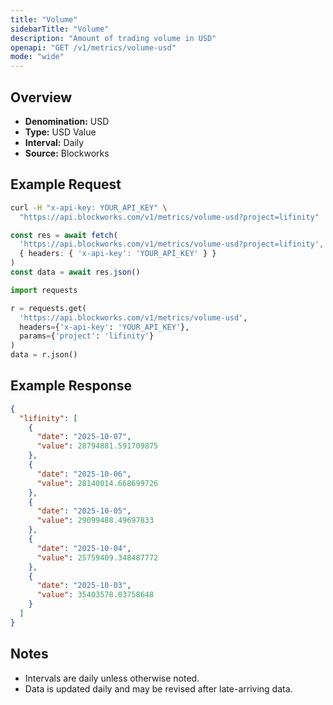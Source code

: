 ```yaml
---
title: "Volume"
sidebarTitle: "Volume"
description: "Amount of trading volume in USD"
openapi: "GET /v1/metrics/volume-usd"
mode: "wide"
---
```


## Overview

- **Denomination:** USD
- **Type:** USD Value
- **Interval:** Daily
- **Source:** Blockworks

## Example Request

<CodeGroup>

```bash cURL
curl -H "x-api-key: YOUR_API_KEY" \
  "https://api.blockworks.com/v1/metrics/volume-usd?project=lifinity"
```

```typescript TypeScript
const res = await fetch(
  'https://api.blockworks.com/v1/metrics/volume-usd?project=lifinity',
  { headers: { 'x-api-key': 'YOUR_API_KEY' } }
)
const data = await res.json()
```

```python Python
import requests

r = requests.get(
  'https://api.blockworks.com/v1/metrics/volume-usd',
  headers={'x-api-key': 'YOUR_API_KEY'},
  params={'project': 'lifinity'}
)
data = r.json()
```

</CodeGroup>

## Example Response

```json
{
  "lifinity": [
    {
      "date": "2025-10-07",
      "value": 28794881.591709875
    },
    {
      "date": "2025-10-06",
      "value": 28140014.668699726
    },
    {
      "date": "2025-10-05",
      "value": 29099488.49697833
    },
    {
      "date": "2025-10-04",
      "value": 25759409.348487772
    },
    {
      "date": "2025-10-03",
      "value": 35403578.03758648
    }
  ]
}
```

## Notes
- Intervals are daily unless otherwise noted.
- Data is updated daily and may be revised after late-arriving data.